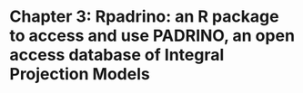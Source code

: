 \newpage

# Chapter 3: Rpadrino: an R package to access and use PADRINO, an open access database of Integral Projection Models

\includepdf[pages = -, nup = 1, pagecommand = {}]{rmd/published/rpdb-pdb.pdf}
